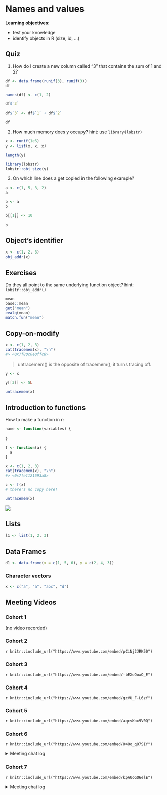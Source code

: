 # Names and values

**Learning objectives:**

- test your knowledge
- identify objects in R (size, id, ...)


## Quiz {-}

1. How do I create a new column called "3" that contains the sum of 1 and 2?
```r
df <- data.frame(runif(3), runif(3))
df
```


```r
names(df) <- c(1, 2)
```
```r
df$`3`
```


```r
df$`3` <- df$`1` + df$`2`

df
```


2. How much memory does y occupy?
hint: use `library(lobstr)` 
```r
x <- runif(1e6)
y <- list(x, x, x)

length(y)

```


```r
library(lobstr)
lobstr::obj_size(y)
```


3. On which line does a get copied in the following example?
```r
a <- c(1, 5, 3, 2)
a
```


```r
b <- a
b
```


```r
b[[1]] <- 10
```

```r
b
```


## Object’s identifier {-}

```r
x <- c(1, 2, 3)
obj_addr(x)
```


## Exercises {-}

Do they all point to the same underlying function object? hint: `lobstr::obj_addr()`
```r
mean
base::mean
get("mean")
evalq(mean)
match.fun("mean")
```


## Copy-on-modify {-}
```r
x <- c(1, 2, 3)
cat(tracemem(x), "\n")
#> <0x7f80c0e0ffc8> 
```

> untracemem() is the opposite of tracemem(); it turns tracing off.

```r
y <- x

y[[3]] <- 5L

untracemem(x)
```

## Introduction to functions {-}

How to make a function in r:
```r
name <- function(variables) {
  
}
```

```r
f <- function(a) {
  a
}

x <- c(1, 2, 3)
cat(tracemem(x), "\n")
#> <0x7fe1121693a8>

z <- f(x)
# there's no copy here!

untracemem(x)
```

![](images/02-trace.png)

## Lists {-}
```r
l1 <- list(1, 2, 3)
```

## Data Frames {-}
```r
d1 <- data.frame(x = c(1, 5, 6), y = c(2, 4, 3))
```

### Character vectors
```r
x <- c("a", "a", "abc", "d")
```



## Meeting Videos

### Cohort 1

(no video recorded)

### Cohort 2

`r knitr::include_url("https://www.youtube.com/embed/pCiNj2JRK50")`

### Cohort 3

`r knitr::include_url("https://www.youtube.com/embed/-bEXdOoxO_E")`

### Cohort 4

`r knitr::include_url("https://www.youtube.com/embed/gcVU_F-L6zY")`

### Cohort 5

`r knitr::include_url("https://www.youtube.com/embed/aqcvKox9V0Q")`

### Cohort 6

`r knitr::include_url("https://www.youtube.com/embed/O4Oo_qO7SIY")`

<details>
<summary> Meeting chat log </summary>

```
00:16:57	Federica Gazzelloni:	cohort 2 video: https://www.youtube.com/watch?v=pCiNj2JRK50
00:18:39	Federica Gazzelloni:	cohort 2 presentation: https://r4ds.github.io/bookclub-Advanced_R/Presentations/Week02/Cohort2_America/Chapter2Slides.html#1
00:40:24	Arthur Shaw:	Just the opposite, Ryan. Very clear presentation!
00:51:54	Trevin:	parquet?
00:53:00	Arthur Shaw:	We may all be right. {arrow} looks to deal with feather and parquet files: https://arrow.apache.org/docs/r/
01:00:04	Arthur Shaw:	Some questions for future meetings. (1) I find Ryan's use of slides hugely effective in conveying information. Would it be OK if future sessions (optionally) used slides? If so, should/could we commit slides to some folder on the repo? (2) I think reusing the images from Hadley's books really helps understanding and discussion. Is that OK to do? Here I'm thinking about copyright concerns. (If possible, I would rather not redraw variants of Hadley's images.)
01:01:35	Federica Gazzelloni:	It's all ok, you can use past presentation, you don't need to push them to the repo, you can use the images from the book
01:07:19	Federica Gazzelloni:	Can I use: gc(reset = TRUE) safely?
```
</details>

### Cohort 7

`r knitr::include_url("https://www.youtube.com/embed/kpAUoGO6elE")`

<details>

<summary>Meeting chat log</summary>
```
00:09:40	Ryan Honomichl:	https://drdoane.com/three-deep-truths-about-r/
00:12:51	Robert Hilly:	Be right back
00:36:12	Ryan Honomichl:	brb
00:41:18	Ron:	I tried mapply and also got different answers
00:41:44	collinberke:	Interesting, would like to know more what is going on.
00:49:57	Robert Hilly:	simple_map <- function(x, f, ...) {
  out <- vector("list", length(x))
  for (i in seq_along(x)) {
    out[[i]] <- f(x[[i]], ...)
  }
  out
}
```
</details>
